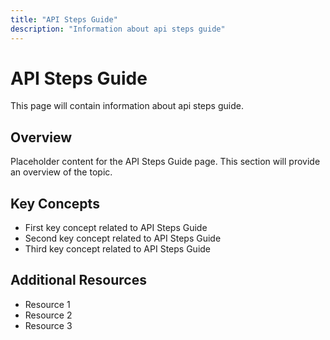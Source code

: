 ```yaml
---
title: "API Steps Guide"
description: "Information about api steps guide"
---
```


# API Steps Guide

This page will contain information about api steps guide.

## Overview

Placeholder content for the API Steps Guide page. This section will provide an overview of the topic.

## Key Concepts

- First key concept related to API Steps Guide
- Second key concept related to API Steps Guide
- Third key concept related to API Steps Guide

## Additional Resources

- Resource 1
- Resource 2
- Resource 3
